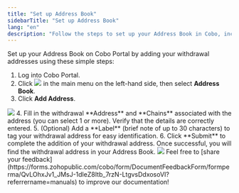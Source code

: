 ```yaml
---
title: "Set up Address Book"
sidebarTitle: "Set up Address Book"
lang: "en"
description: "Follow the steps to set up your Address Book in Cobo, including adding and verifying your withdrawal addresses for secure transactions."
---
```


Set up your Address Book on Cobo Portal by adding your withdrawal addresses using these simple steps:



1. Log into Cobo Portal.
2. Click <img src="/en/images/common/wallets_icon.svg" className="icon"/> in the main menu on the left-hand side, then select **Address Book**.
3. Click **Add Address**.
<img src="/en/images/address-book/set-up-address-book.png" className="screenshot_full_screen"/>
4. Fill in the withdrawal **Address** and **Chains** associated with the address (you can select 1 or more). Verify that the details are correctly entered.
5. (Optional) Add a **Label** (brief note of up to 30 characters) to tag your withdrawal address for easy identification.
6. Click **Submit** to complete the addition of your withdrawal address. Once successful, you will find the withdrawal address in your Address Book.
<img src="/en/images/address-book/add-address.png" className="screenshot_modal"/>
<Tip>Feel free to [share your feedback](https://forms.zohopublic.com/cobo/form/DocumentFeedbackForm/formperma/QvLOhxJv1_JMsJ-1dleZ8Itb_7rzN-LtgvsDdxosoVI?referrername=manuals) to improve our documentation!</Tip>